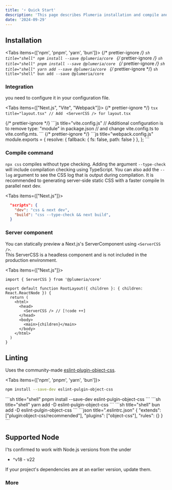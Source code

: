 ```yaml
---
title: '⚡️ Quick Start'
description: 'This page describes Plumeria installation and compile and plugin, and other details.'
date: '2024-09-29'
---
```



## Installation

<Tabs items={['npm', 'pnpm', 'yarn', 'bun']}>
  {/* prettier-ignore */}
  <Tab>
    ```sh title="shell"
    npm install --save @plumeria/core
    ```
  </Tab>
  {/* prettier-ignore */}
  <Tab>
    ```sh title="shell"
    pnpm install --save @plumeria/core
    ```
  </Tab>
  {/* prettier-ignore */}
  <Tab>
    ```sh title="shell"
    yarn add --save @plumeria/core
    ```
  </Tab>
  {/* prettier-ignore */}
  <Tab>
    ```sh title="shell"
    bun add --save @plumeria/core
    ```
  </Tab>
</Tabs>

### Integration

you need to configure it in your configuration file.

<Tabs items={["Next.js", "Vite", "Webpack"]}>
  {/* prettier-ignore */}
  <Tab>
    ```tsx title="layout.tsx"
      // Add　<ServerCSS /> for layout.tsx
    ```

  </Tab>
  {/* prettier-ignore */}
  <Tab>
    ```js title="vite.config.js"
      // Additional configuration is to remove type: "module" in package.json
      // and change vite.config.ts to vite.config.mts.
    ```
  </Tab>
  {/* prettier-ignore */}
  <Tab>
    ```js title="webpack.config.js"
    module.exports = {
      resolve: {
        fallback: {
          fs: false,
          path: false
        }
      },
    };
    ```
  </Tab>
</Tabs>

### Compile command

<code>npx css</code> compiles without type checking. Adding the argument
<code>--type-check</code>
will include compilation checking using TypeScript. You can also add the
<code>--log</code>
argument to see the CSS log that is output during compilation. It is recommended
to generating server-side static CSS with a faster compile In parallel next dev.

<Tabs items={["Next.js"]}>
<Tab>
```json title="package.json"
  "scripts": {
    "dev": "css & next dev",
    "build": "css --type-check && next build",
  }
```
</Tab>
</Tabs>

### Server component

You can statically preview a Next.js's ServerComponent using <code>\<ServerCSS \/\></code>.  
This ServerCSS is a headless component and is not included in the production environment.

<Tabs items={["Next.js"]}>
<Tab>
```tsx title="layout.tsx"
import { ServerCSS } from '@plumeria/core'

export default function RootLayout({ children }: { children: React.ReactNode }) {
  return (
    <html>
      <head>
        <ServerCSS /> // [!code ++]
      </head> 
      <body>
        <main>{children}</main>
      </body>
    </html>
  )
}
```
</Tab>
</Tabs>

## Linting

Uses the community-made [eslint-plugin-object-css](https://www.npmjs.com/package/eslint-plugin-object-css).

<Tabs items={['npm', 'pnpm', 'yarn', 'bun']}>
<Tab>
```sh title="shell"
npm install --save-dev eslint-pulgin-object-css
```
</Tab>
<Tab>
```sh title="shell"
pnpm install --save-dev eslint-pulgin-object-css
```
</Tab>
<Tab>
```sh title="shell"
yarn add -D eslint-pulgin-object-css
```
</Tab>
<Tab>
```sh title="shell"
bun add -D eslint-pulgin-object-css
```
</Tab>
</Tabs>
<Tabs items={['json']}>
<Tab>
```json title=".eslintrc.json"
{
  "extends": ["plugin:object-css/recommended"],  
  "plugins": ["object-css"],
  "rules": {}
}
```
</Tab>
</Tabs>

## Supported Node

I'ts confirmed to work with Node.js versions from the under

- ^v18 - v22

If your project's dependencies are at an earlier version, update them.

### More

<Cards>
  <Card title="See more about ServerCSS" href="/docs/servercss" />
</Cards>
